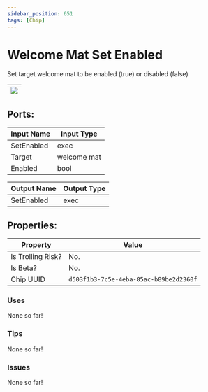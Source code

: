 ```yaml
---
sidebar_position: 651
tags: [Chip]
---
```


# Welcome Mat Set Enabled


Set target welcome mat to be enabled (true) or disabled (false)

| ![](https://images-ext-2.discordapp.net/external/MPmIaQzlEPmgGWlgi-WxBBXt0Bjv_zWPkg1y1f_sy3s/https/www.recroomcircuits.com/image/circuit/absolute-value?width=206&height=108) |
|-----|

## Ports:

| Input Name | Input Type |
|-----------|-----------|
| SetEnabled | exec |
| Target | welcome mat |
| Enabled | bool |

| Output Name | Output Type |
|-----------|-----------|
| SetEnabled | exec |

## Properties:

| Property  | Value |
|-------------------|-----------|
| Is Trolling Risk? | No. |
| Is Beta? | No. |
| Chip UUID | `d503f1b3-7c5e-4eba-85ac-b89be2d2360f` |

### Uses

None so far!

### Tips

None so far!

### Issues

None so far!